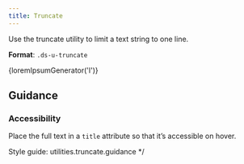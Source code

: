 ```yaml
---
title: Truncate
---
```


Use the truncate utility to limit a text string to one line.

**Format**: `.ds-u-truncate`

<EmbeddedExample>
    <p class="ds-u-truncate ds-u-margin--0" title={loremIpsumGenerator('l')}>{loremIpsumGenerator('l')}</p>
</EmbeddedExample>

## Guidance

### Accessibility

Place the full text in a `title` attribute so that it’s accessible on hover.

Style guide: utilities.truncate.guidance
*/
